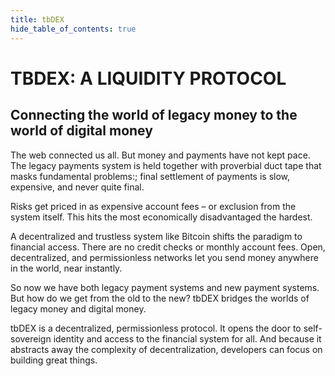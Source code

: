 ```yaml
---
title: tbDEX
hide_table_of_contents: true
---
```



<div className="prose prose-pink">

# TBDEX: A LIQUIDITY PROTOCOL

## Connecting the world of legacy money to the world of digital money

The web connected us all. But money and payments have not kept pace. The legacy payments system is held together with proverbial duct tape that masks fundamental problems:; final settlement of payments is slow, expensive, and never quite final.

Risks get priced in as expensive account fees – or exclusion from the system itself. This hits the most economically disadvantaged the hardest.

A decentralized and trustless system like Bitcoin shifts the paradigm to financial access. There are no credit checks or monthly account fees. Open, decentralized, and permissionless networks let you send money anywhere in the world, near instantly.

So now we have both legacy payment systems and new payment systems. But how do we get from the old to the new? tbDEX bridges the worlds of legacy money and digital money.

tbDEX is a decentralized, permissionless protocol. It opens the door to self-sovereign identity and access to the financial system for all. And because it abstracts away the complexity of decentralization, developers can focus on building great things.

<Divider type="slash" />

<div className="project-container">
  <ProjectList {...content} />
</div>

<Divider type="slash" />

<div className="actors-container">
  <Actors />
</div>

<Divider type="slash" />

<div className="pillars-container">

  <PillarList title={useCases.title} pillars={useCases.pillars} />
</div>

<!--stackedit_data:
eyJoaXN0b3J5IjpbLTIzNzIyNjk0NSw3MTI0MzI1NzEsLTcwND
E3MTMzMiwxMTIwNTg1ODM2LDM3OTQ3NzU4NF19
-->

</div>
